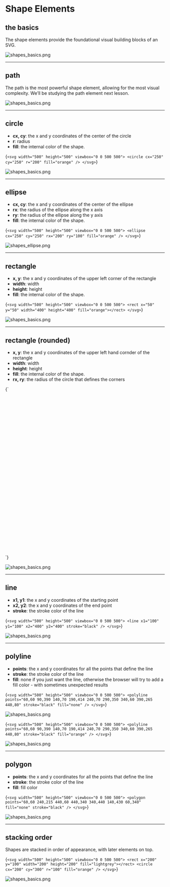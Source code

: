 
# Shape Elements

## the basics

The shape elements provide the foundational visual building blocks of an SVG.

![shapes_basics.png](/shapes_basics.png)

---

## path

The path is the most powerful shape element, allowing for the most visual complexity. We’ll be studying the path element next lesson.

![shapes_basics.png](/shapes_path.png)

---

## circle

- **cx, cy**: the x and y coordinates of the center of the circle
- **r**: radius
- **fill**: the internal color of the shape.

<Blocks>{`<svg width="500" height="500" viewbox="0 0 500 500">
  <circle cx="250" cy="250" r="200" fill="orange" />
</svg>`}</Blocks>

![shapes_basics.png](/shapes_circle.png)

---

## ellipse

- **cx, cy**: the x and y coordinates of the center of the ellipse
- **rx**: the radius of the ellipse along the x axis
- **ry**: the radius of the ellipse along the y axis
- **fill**: the internal color of the shape.

<Blocks>{`<svg width="500" height="500" viewbox="0 0 500 500">
  <ellipse cx="250" cy="250" rx="200" ry="100" fill="orange" />
</svg>`}</Blocks>

![shapes_ellipse.png](/shapes_ellipse.png)

---

## rectangle

- **x, y**: the x and y coordinates of the upper left corner of the rectangle
- **width**: width
- **height**: height
- **fill**: the internal color of the shape.

<Blocks>{`<svg width="500" height="500" viewbox="0 0 500 500">
  <rect x="50" y="50" width="400" height="400" fill="orange"></rect>
</svg>`}</Blocks>

![shapes_basics.png](/shapes_rect.png)

---

## rectangle (rounded)

- **x, y**: the x and y coordinates of the upper left hand cornder of the rectangle
- **width**: width
- **height**: height
- **fill**: the internal color of the shape.
- **rx, ry**: the radius of the circle that defines the corners

<Blocks>{`<svg width="500" height="500" viewbox="0 0 500 500">
  <rect
    x="50"
    y="50"
    width="400"
    height="400"
    rx="20"
    ry="20"
    fill="orange"
  ></rect>
</svg>`}</Blocks>

![shapes_basics.png](/shapes_round_rect.png)

---

## line

- **x1, y1**: the x and y coordinates of the starting point
- **x2, y2**: the x and y coordinates of the end point
- **stroke**: the stroke color of the line

<Blocks>{`<svg width="500" height="500" viewbox="0 0 500 500">
  <line x1="100" y1="100" x2="400" y2="400" stroke="black" />
</svg>`}</Blocks>

![shapes_basics.png](/shapes_line.png)

---

## polyline

- **points**: the x and y coordinates for all the points that define the line
- **stroke**: the stroke color of the line
- **fill**: none if you just want the line, otherwise the browser will try to add a fill color - with sometimes unexpected results

<Blocks caption="fill: none">{`<svg width="500" height="500" viewbox="0 0 500 500">
  <polyline
    points="60,60 90,390 140,70 190,414 240,70 290,350 340,60 390,265 440,80"
    stroke="black"
    fill="none"
  />
</svg>`}</Blocks>

![shapes_basics.png](/shapes_polyline.png)

<Blocks caption="fill: orange">{`<svg width="500" height="500" viewbox="0 0 500 500">
  <polyline
    points="60,60 90,390 140,70 190,414 240,70 290,350 340,60 390,265 440,80"
    stroke="black"
    fill="orange"
  />
</svg>`}</Blocks>

![shapes_basics.png](/shapes_polyline_filled.png)

---

## polygon

- **points**: the x and y coordinates for all the points that define the line
- **stroke**: the stroke color of the line
- **fill**: fill color

<Blocks>{`<svg width="500" height="500" viewbox="0 0 500 500">
  <polygon
    points="60,60 240,215 440,60 440,340 340,440 140,430 60,340"
    fill="none"
    stroke="black"
  />
</svg>`}</Blocks>

![shapes_basics.png](/shapes_polygon.png)

---

## stacking order

Shapes are stacked in order of appearance, with later elements on top.

<Blocks caption="circle is stacked above rect">{`<svg width="500" height="500" viewbox="0 0 500 500">
  <rect x="200" y="100" width="200" height="200" fill="lightgrey"></rect>
  <circle cx="200" cy="300" r="100" fill="orange" />
</svg>`}</Blocks>

![shapes_basics.png](/shapes_stacking.png)
